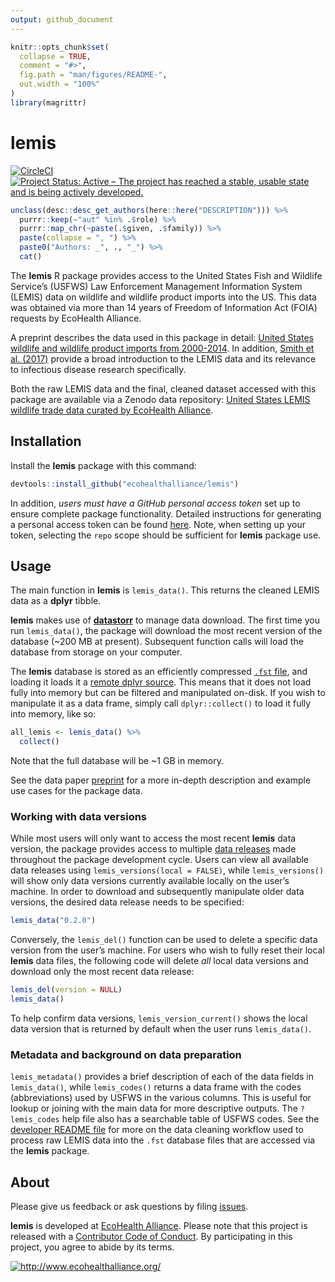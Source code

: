 ```yaml
---
output: github_document
---
```


<!-- README.md is generated from README.Rmd. Please edit that file -->

```r
knitr::opts_chunk$set(
  collapse = TRUE,
  comment = "#>",
  fig.path = "man/figures/README-",
  out.width = "100%"
)
library(magrittr)
```

# lemis

<!-- badges: start -->

[![CircleCI](https://circleci.com/gh/ecohealthalliance/lemis.svg?style=shield&circle-token=23cd13e8d5276a8100a83984982d065d1773fd77)](https://circleci.com/gh/ecohealthalliance/lemis)
[![Project Status: Active – The project has reached a stable, usable state and is being actively developed.](https://www.repostatus.org/badges/latest/active.svg)](https://www.repostatus.org/#active)

<!-- badges: end -->

```r
unclass(desc::desc_get_authors(here::here("DESCRIPTION"))) %>% 
  purrr::keep(~"aut" %in% .$role) %>% 
  purrr::map_chr(~paste(.$given, .$family)) %>% 
  paste(collapse = ", ") %>% 
  paste0("Authors: _", ., "_") %>% 
  cat()
```

The **lemis** R package provides access to the United States Fish and Wildlife Service's (USFWS) Law Enforcement Management Information System (LEMIS) data on wildlife and wildlife product imports into the US. This data was obtained via more than 14 years of Freedom of Information Act (FOIA) requests by EcoHealth Alliance.

A preprint describes the data used in this package in detail: [United States wildlife and wildlife product imports from 2000-2014](https://doi.org/10.1101/780197). In addition, [Smith et al. (2017)](https://doi.org/10.1007/s10393-017-1211-7) provide a broad introduction to the LEMIS data and its relevance to infectious disease research specifically.

Both the raw LEMIS data and the final, cleaned dataset accessed with this package are available via a Zenodo data repository: [United States LEMIS wildlife trade data curated by EcoHealth Alliance](https://doi.org/10.5281/zenodo.3387661). 

## Installation

Install the **lemis** package with this command:

```r
devtools::install_github("ecohealthalliance/lemis")
```

In addition, *users must have a GitHub personal access token* set up to ensure complete package functionality. Detailed instructions for generating a personal access token can be found [here](http://happygitwithr.com/github-pat.html#step-by-step). Note, when setting up your token, selecting the `repo` scope should be sufficient for **lemis** package use.

## Usage

The main function in **lemis** is `lemis_data()`. This returns the cleaned LEMIS data as a **dplyr** tibble.

**lemis** makes use of [**datastorr**](https://github.com/ropenscilabs/datastorr) to manage data download. The first time you run `lemis_data()`, the package will download the most recent version of the database (~200 MB at present). Subsequent function calls will load the database from storage on your computer.

The **lemis** database is stored as an efficiently compressed [`.fst` file](https://github.com/fstpackage/fst), and loading it loads it a [remote dplyr source](https://github.com/krlmlr/fstplyr). This means that it does not load fully into memory but can be filtered and manipulated on-disk. If you wish to manipulate it as a data frame, simply call `dplyr::collect()` to load it fully into memory, like so:

```r
all_lemis <- lemis_data() %>% 
  collect()
```

Note that the full database will be ~1 GB in memory.

See the data paper [preprint](https://doi.org/10.1101/780197) for a more in-depth description and example use cases for the package data.

### Working with data versions

While most users will only want to access the most recent **lemis** data version, the package provides access to multiple [data releases](https://github.com/ecohealthalliance/lemis/releases) made throughout the package development cycle. Users can view all available data releases using `lemis_versions(local = FALSE)`, while `lemis_versions()` will show only data versions currently available locally on the user's machine. In order to download and subsequently manipulate older data versions, the desired data release needs to be specified:

```r
lemis_data("0.2.0")
```

Conversely, the `lemis_del()` function can be used to delete a specific data version from the user's machine. For users who wish to fully reset their local **lemis** data files, the following code will delete *all* local data versions and download only the most recent data release:

```r
lemis_del(version = NULL)
lemis_data()
```

To help confirm data versions, `lemis_version_current()` shows the local data version that is returned by default when the user runs `lemis_data()`.

### Metadata and background on data preparation

`lemis_metadata()` provides a brief description of each of the data fields in `lemis_data()`, while `lemis_codes()` returns a data frame with the codes (abbreviations) used by USFWS in the various columns. This is useful for lookup or joining with the main data for more descriptive outputs. The `?lemis_codes` help file also has a searchable table of USFWS codes. See the [developer README file](https://github.com/ecohealthalliance/lemis/tree/master/data-raw/README.md) for more on the data cleaning workflow used to process raw LEMIS data into the `.fst` database files that are accessed via the **lemis** package.

## About

Please give us feedback or ask questions by filing [issues](https://github.com/ecohealthalliance/lemis/issues).

**lemis** is developed at [EcoHealth Alliance](https://github.com/ecohealthalliance). Please note that this project is released with a [Contributor Code of Conduct](CODE_OF_CONDUCT.md). By participating in this project, you agree to abide by its terms.

[![http://www.ecohealthalliance.org/](inst/figs/eha-footer.png)](http://www.ecohealthalliance.org/)
